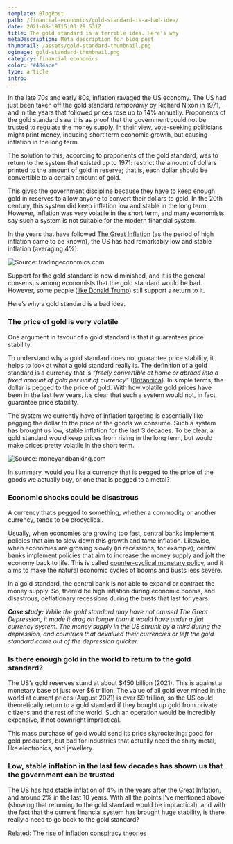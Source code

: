 ```yaml
---
template: BlogPost
path: /financial-economics/gold-standard-is-a-bad-idea/
date: 2021-08-19T15:03:29.531Z
title: The gold standard is a terrible idea. Here's why
metaDescription: Meta description for blog post
thumbnail: /assets/gold-standard-thumbnail.png
ogimage: gold-standard-thumbnail.png
category: financial economics
color: "#484ace"
type: article
intro: 
---
```



In the late 70s and early 80s, inflation ravaged the US economy. The US had just been taken off the gold standard *temporarily* by Richard Nixon in 1971, and in the years that followed prices rose up to 14% annually. Proponents of the gold standard saw this as proof that the government could not be trusted to regulate the money supply. In their view, vote-seeking politicians might print money, inducing short term economic growth, but causing inflation in the long term.

The solution to this, according to proponents of the gold standard, was to return to the system that existed up to 1971: restrict the amount of dollars printed to the amount of gold in reserve; that is, each dollar should be convertible to a certain amount of gold.

This gives the government discipline because they have to keep enough gold in reserves to allow anyone to convert their dollars to gold. In the 20th century, this system did keep inflation low and stable in the long term. However, inflation was very volatile in the short term, and many economists say such a system is not suitable for the modern financial system.

In the years that have followed [The Great Inflation](https://www.federalreservehistory.org/essays/great-inflation) (as the period of high inflation came to be known), the US has had remarkably low and stable inflation (averaging 4%).

![](https://d3fy651gv2fhd3.cloudfront.net/charts/united-states-inflation-cpi.png?s=cpi+yoy&v=202108111241V20200908&d1=19210910 "Source: tradingeconomics.com")

Support for the gold standard is now diminished, and it is the general consensus among economists that the gold standard would be bad. However, some people ([like Donald Trump](https://investingnews.com/daily/resource-investing/precious-metals-investing/gold-investing/trump-gold-standard/)) still support a return to it. 

Here’s why a gold standard is a bad idea. 

### The price of gold is very volatile

One argument in favour of a gold standard is that it guarantees price stability.

To understand why a gold standard does not guarantee price stability, it helps to look at what a gold standard really is. The definition of a gold standard is a currency that is *“freely convertible at home or abroad into a fixed amount of gold per unit of currency”* ([Britannica](https://www.britannica.com/topic/gold-standard)). In simple terms, the dollar is pegged to the price of gold. With how volatile gold prices have been in the last few years, it’s clear that such a system would not, in fact, guarantee price stability. 

<InTextSubscription/>

The system we currently have of inflation targeting is essentially like pegging the dollar to the price of the goods we consume.  Such a system has brought us low, stable inflation for the last 3 decades. To be clear, a gold standard would keep prices from rising in the long term, but would make prices pretty volatile in the short term.

![](https://images.squarespace-cdn.com/content/v1/52cdc300e4b012a81d31c03d/1481748292199-ZIAA4V2B7PHQVD4E4HDJ/image-asset.png?format=1000w "Source: moneyandbanking.com")

In summary, would you like a currency that is pegged to the price of the goods we actually buy, or one that is pegged to a metal?

### Economic shocks could be disastrous

A currency that’s pegged to something, whether a commodity or another currency, tends to be procyclical. 

Usually, when economies are growing too fast, central banks implement policies that aim to slow down this growth and tame inflation. Likewise, when economies are growing slowly (in recessions, for example), central banks implement policies that aim to increase the money supply and jolt the economy back to life. This is called [counter-cyclical monetary policy](https://www.stlouisfed.org/publications/regional-economist/january-1993/leaning-against-the-wind-does-the-fed-engage-in-countercyclical-monetary-policy), and it aims to make the natural economic cycles of booms and busts less severe. 

In a gold standard, the central bank is not able to expand or contract the money supply. So, there’d be high inflation during economic booms, and disastrous, deflationary recessions during the busts that last for years.

_**Case study:** While the gold standard may have not caused The Great Depression, it made it drag on longer than it would have under a fiat currency system. The money supply in the US shrunk by a third during the depression, and countries that devalued their currencies or left the gold standard came out of the depression quicker._

### Is there enough gold in the world to return to the gold standard?

The US’s gold reserves stand at about $450 billion (2021). This is against a monetary base of just over $6 trillion. The value of all gold ever mined in the world at current prices (August 2021) is over $9 trillion, so the US could theoretically return to a gold standard if they bought up gold from private citizens and the rest of the world. Such an operation would be incredibly expensive, if not downright impractical.  

This mass purchase of gold would send its price skyrocketing: good for gold producers, but bad for industries that actually need the shiny metal, like electronics, and jewellery.

### Low, stable inflation in the last few decades has shown us that the government can be trusted 

The US has had stable inflation of 4% in the years after the Great Inflation, and around 2% in the last 10 years. With all the points I’ve mentioned above (showing that returning to the gold standard would be impractical), and with the fact that the current financial system has brought huge stability, is there really a need to go back to the gold standard?

Related: [The rise of inflation conspiracy theories](https://neocapitalist.darrendube.com/macroeconomics/inflation-conspiracy-theories/)